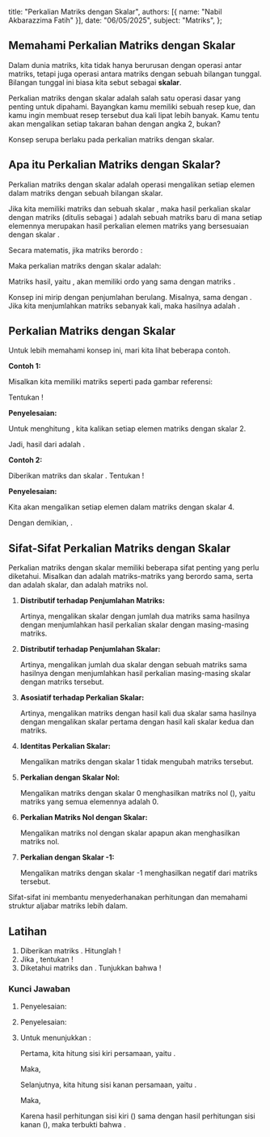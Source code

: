   title: "Perkalian Matriks dengan Skalar",
  authors: [{ name: "Nabil Akbarazzima Fatih" }],
  date: "06/05/2025",
  subject: "Matriks",
};

## Memahami Perkalian Matriks dengan Skalar

Dalam dunia matriks, kita tidak hanya berurusan dengan operasi antar matriks, tetapi juga operasi antara matriks dengan sebuah bilangan tunggal. Bilangan tunggal ini biasa kita sebut sebagai **skalar**.

Perkalian matriks dengan skalar adalah salah satu operasi dasar yang penting untuk dipahami. Bayangkan kamu memiliki sebuah resep kue, dan kamu ingin membuat resep tersebut dua kali lipat lebih banyak. Kamu tentu akan mengalikan setiap takaran bahan dengan angka 2, bukan?

Konsep serupa berlaku pada perkalian matriks dengan skalar.

## Apa itu Perkalian Matriks dengan Skalar?

Perkalian matriks dengan skalar adalah operasi mengalikan setiap elemen dalam matriks dengan sebuah bilangan skalar.

Jika kita memiliki matriks <InlineMath math="A" /> dan sebuah skalar <InlineMath math="k" />, maka hasil perkalian skalar <InlineMath math="k" /> dengan matriks <InlineMath math="A" /> (ditulis sebagai <InlineMath math="kA" />) adalah sebuah matriks baru di mana setiap elemennya merupakan hasil perkalian elemen matriks <InlineMath math="A" /> yang bersesuaian dengan skalar <InlineMath math="k" />.

Secara matematis, jika matriks <InlineMath math="A" /> berordo <InlineMath math="m \times n" />:

<BlockMath math="A = \begin{bmatrix} a_{11} & a_{12} & \cdots & a_{1n} \\ a_{21} & a_{22} & \cdots & a_{2n} \\ \vdots & \vdots & \ddots & \vdots \\ a_{m1} & a_{m2} & \cdots & a_{mn} \end{bmatrix}" />

Maka perkalian matriks <InlineMath math="A" /> dengan skalar <InlineMath math="k" /> adalah:

<BlockMath math="kA = k \begin{bmatrix} a_{11} & a_{12} & \cdots & a_{1n} \\ a_{21} & a_{22} & \cdots & a_{2n} \\ \vdots & \vdots & \ddots & \vdots \\ a_{m1} & a_{m2} & \cdots & a_{mn} \end{bmatrix} = \begin{bmatrix} k \cdot a_{11} & k \cdot a_{12} & \cdots & k \cdot a_{1n} \\ k \cdot a_{21} & k \cdot a_{22} & \cdots & k \cdot a_{2n} \\ \vdots & \vdots & \ddots & \vdots \\ k \cdot a_{m1} & k \cdot a_{m2} & \cdots & k \cdot a_{mn} \end{bmatrix}" />

Matriks hasil, yaitu <InlineMath math="kA" />, akan memiliki ordo yang sama dengan matriks <InlineMath math="A" />.

Konsep ini mirip dengan penjumlahan berulang. Misalnya, <InlineMath math="2A" /> sama dengan <InlineMath math="A + A" />. Jika kita menjumlahkan matriks <InlineMath math="A" /> sebanyak <InlineMath math="k" /> kali, maka hasilnya adalah <InlineMath math="kA" />.

<BlockMath math="\underbrace{A + A + \cdots + A}_{k \text{ kali}} = kA" />

## Perkalian Matriks dengan Skalar

Untuk lebih memahami konsep ini, mari kita lihat beberapa contoh.

**Contoh 1:**

Misalkan kita memiliki matriks <InlineMath math="P" /> seperti pada gambar referensi:

<BlockMath math="P = \begin{bmatrix} 9 & 7 \\ 3 & 1 \end{bmatrix}" />

Tentukan <InlineMath math="2P" />!

**Penyelesaian:**

Untuk menghitung <InlineMath math="2P" />, kita kalikan setiap elemen matriks <InlineMath math="P" /> dengan skalar 2.

<BlockMath math="2P = 2 \begin{bmatrix} 9 & 7 \\ 3 & 1 \end{bmatrix} = \begin{bmatrix} 2 \times 9 & 2 \times 7 \\ 2 \times 3 & 2 \times 1 \end{bmatrix} = \begin{bmatrix} 18 & 14 \\ 6 & 2 \end{bmatrix}" />

Jadi, hasil dari <InlineMath math="2P" /> adalah <InlineMath math="\begin{bmatrix} 18 & 14 \\ 6 & 2 \end{bmatrix}" />.

**Contoh 2:**

Diberikan matriks <InlineMath math="Q = \begin{bmatrix} -1 & \frac{1}{2} & 1 \\ 4 & -\frac{1}{4} & 2 \\ -6 & 1 & -4 \end{bmatrix}" /> dan skalar <InlineMath math="k=4" />. Tentukan <InlineMath math="4Q" />!

**Penyelesaian:**

Kita akan mengalikan setiap elemen dalam matriks <InlineMath math="Q" /> dengan skalar 4.

<div className="flex flex-col gap-4">
  <BlockMath math="4Q = 4 \begin{bmatrix} -1 & \frac{1}{2} & 1 \\ 4 & -\frac{1}{4} & 2 \\ -6 & 1 & -4 \end{bmatrix}" />
  <BlockMath math="= \begin{bmatrix} 4 \times (-1) & 4 \times \frac{1}{2} & 4 \times 1 \\ 4 \times 4 & 4 \times (-\frac{1}{4}) & 4 \times 2 \\ 4 \times (-6) & 4 \times 1 & 4 \times (-4) \end{bmatrix}" />
  <BlockMath math="= \begin{bmatrix} -4 & 2 & 4 \\ 16 & -1 & 8 \\ -24 & 4 & -16 \end{bmatrix}" />
</div>

Dengan demikian, <InlineMath math="4Q = \begin{bmatrix} -4 & 2 & 4 \\ 16 & -1 & 8 \\ -24 & 4 & -16 \end{bmatrix}" />.

## Sifat-Sifat Perkalian Matriks dengan Skalar

Perkalian matriks dengan skalar memiliki beberapa sifat penting yang perlu diketahui. Misalkan <InlineMath math="A" /> dan <InlineMath math="B" /> adalah matriks-matriks yang berordo sama, serta <InlineMath math="h" /> dan <InlineMath math="k" /> adalah skalar, dan <InlineMath math="O" /> adalah matriks nol.

1.  **Distributif terhadap Penjumlahan Matriks:**

    <BlockMath math="k(A + B) = kA + kB" />

    Artinya, mengalikan skalar dengan jumlah dua matriks sama hasilnya dengan menjumlahkan
    hasil perkalian skalar dengan masing-masing matriks.

2.  **Distributif terhadap Penjumlahan Skalar:**

    <BlockMath math="(h + k)A = hA + kA" />

    Artinya, mengalikan jumlah dua skalar dengan sebuah matriks sama hasilnya dengan
    menjumlahkan hasil perkalian masing-masing skalar dengan matriks tersebut.

3.  **Asosiatif terhadap Perkalian Skalar:**

    <BlockMath math="(hk)A = h(kA) = k(hA)" />

    Artinya, mengalikan matriks dengan hasil kali dua skalar sama hasilnya dengan
    mengalikan skalar pertama dengan hasil kali skalar kedua dan matriks.

4.  **Identitas Perkalian Skalar:**

    <BlockMath math="1A = A" />

    Mengalikan matriks dengan skalar 1 tidak mengubah matriks tersebut.

5.  **Perkalian dengan Skalar Nol:**

    <BlockMath math="0A = O" />

    Mengalikan matriks dengan skalar 0 menghasilkan matriks nol (<InlineMath math="O" />), yaitu matriks yang semua elemennya adalah 0.

6.  **Perkalian Matriks Nol dengan Skalar:**

    <BlockMath math="kO = O" />

    Mengalikan matriks nol dengan skalar apapun akan menghasilkan matriks nol.

7.  **Perkalian dengan Skalar -1:**

    <BlockMath math="(-1)A = -A" />

    Mengalikan matriks dengan skalar -1 menghasilkan negatif dari matriks tersebut.

Sifat-sifat ini membantu menyederhanakan perhitungan dan memahami struktur aljabar matriks lebih dalam.

## Latihan

1.  Diberikan matriks <InlineMath math="X = \begin{bmatrix} 5 & -2 \\ 0 & 4 \\ -1 & 7 \end{bmatrix}" />. Hitunglah <InlineMath math="3X" />!
2.  Jika <InlineMath math="Y = \begin{bmatrix} 10 & 20 \\ -30 & 0 \end{bmatrix}" />, tentukan <InlineMath math="\frac{1}{10}Y" />!
3.  Diketahui matriks <InlineMath math="A = \begin{bmatrix} 2 & 1 \\ 3 & 4 \end{bmatrix}" /> dan <InlineMath math="B = \begin{bmatrix} 0 & 5 \\ 6 & -2 \end{bmatrix}" />. Tunjukkan bahwa <InlineMath math="3(A+B) = 3A + 3B" />!

### Kunci Jawaban

1.  Penyelesaian:

    <div className="flex flex-col gap-4">
      <BlockMath math="3X = 3 \begin{bmatrix} 5 & -2 \\ 0 & 4 \\ -1 & 7 \end{bmatrix}" />
      <BlockMath math="= \begin{bmatrix} 3 \times 5 & 3 \times (-2) \\ 3 \times 0 & 3 \times 4 \\ 3 \times (-1) & 3 \times 7 \end{bmatrix}" />
      <BlockMath math="= \begin{bmatrix} 15 & -6 \\ 0 & 12 \\ -3 & 21 \end{bmatrix}" />
    </div>

2.  Penyelesaian:

    <div className="flex flex-col gap-4">
      <BlockMath math="\frac{1}{10}Y = \frac{1}{10} \begin{bmatrix} 10 & 20 \\ -30 & 0 \end{bmatrix}" />
      <BlockMath math="= \begin{bmatrix} \frac{1}{10} \times 10 & \frac{1}{10} \times 20 \\ \frac{1}{10} \times (-30) & \frac{1}{10} \times 0 \end{bmatrix}" />
      <BlockMath math="= \begin{bmatrix} 1 & 2 \\ -3 & 0 \end{bmatrix}" />
    </div>

3.  Untuk menunjukkan <InlineMath math="3(A+B) = 3A + 3B" />:

    Pertama, kita hitung sisi kiri persamaan, yaitu <InlineMath math="3(A+B)" />.

    <BlockMath math="A+B = \begin{bmatrix} 2 & 1 \\ 3 & 4 \end{bmatrix} + \begin{bmatrix} 0 & 5 \\ 6 & -2 \end{bmatrix} = \begin{bmatrix} 2+0 & 1+5 \\ 3+6 & 4+(-2) \end{bmatrix} = \begin{bmatrix} 2 & 6 \\ 9 & 2 \end{bmatrix}" />

    Maka,

    <BlockMath math="3(A+B) = 3 \begin{bmatrix} 2 & 6 \\ 9 & 2 \end{bmatrix} = \begin{bmatrix} 6 & 18 \\ 27 & 6 \end{bmatrix}" />

    Selanjutnya, kita hitung sisi kanan persamaan, yaitu <InlineMath math="3A + 3B" />.

    <div className="flex flex-col gap-4">
      <BlockMath math="3A = 3 \begin{bmatrix} 2 & 1 \\ 3 & 4 \end{bmatrix} = \begin{bmatrix} 6 & 3 \\ 9 & 12 \end{bmatrix}" />
      <BlockMath math="3B = 3 \begin{bmatrix} 0 & 5 \\ 6 & -2 \end{bmatrix} = \begin{bmatrix} 0 & 15 \\ 18 & -6 \end{bmatrix}" />
    </div>

    Maka,

    <BlockMath math="3A + 3B = \begin{bmatrix} 6 & 3 \\ 9 & 12 \end{bmatrix} + \begin{bmatrix} 0 & 15 \\ 18 & -6 \end{bmatrix} = \begin{bmatrix} 6+0 & 3+15 \\ 9+18 & 12+(-6) \end{bmatrix} = \begin{bmatrix} 6 & 18 \\ 27 & 6 \end{bmatrix}" />

    Karena hasil perhitungan sisi kiri (<InlineMath math="\begin{bmatrix} 6 & 18 \\ 27 & 6 \end{bmatrix}" />) sama dengan hasil perhitungan sisi kanan (<InlineMath math="\begin{bmatrix} 6 & 18 \\ 27 & 6 \end{bmatrix}" />), maka terbukti bahwa <InlineMath math="3(A+B) = 3A + 3B" />.
